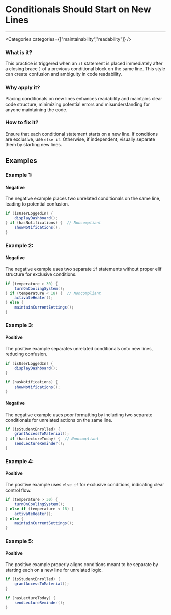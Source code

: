 

# Conditionals Should Start on New Lines

<Severity severity={SeverityLevels.MEDIUM} />

---

<Categories categories={["maintainability","readability"]} />

### What is it?
This practice is triggered when an `if` statement is placed immediately after a closing brace `}` of a previous conditional block on the same line. This style can create confusion and ambiguity in code readability.

### Why apply it?
Placing conditionals on new lines enhances readability and maintains clear code structure, minimizing potential errors and misunderstanding for anyone maintaining the code.

### How to fix it?
Ensure that each conditional statement starts on a new line. If conditions are exclusive, use `else if`. Otherwise, if independent, visually separate them by starting new lines.

## Examples

### Example 1:

<!-- #example -->

#### Negative

<!-- #example_negative_description -->
The negative example places two unrelated conditionals on the same line, leading to potential confusion.

<!-- #example_negative_code -->
```java
if (isUserLoggedIn) {
    displayDashboard();
} if (hasNotifications) {  // Noncompliant
    showNotifications();
}
```

### Example 2:

<!-- #example -->

#### Negative

<!-- #example_negative_description -->
The negative example uses two separate `if` statements without proper elif structure for exclusive conditions.

<!-- #example_negative_code -->
```java
if (temperature > 30) {
    turnOnCoolingSystem();
} if (temperature < 18) {  // Noncompliant
    activateHeater();
} else {
    maintainCurrentSettings();
}
```

### Example 3:

<!-- #example -->

#### Positive

<!-- #example_positive_description -->
The positive example separates unrelated conditionals onto new lines, reducing confusion.

<!-- #example_positive_code -->
```java
if (isUserLoggedIn) {
    displayDashboard();
}

if (hasNotifications) {
    showNotifications();
}
```

#### Negative

<!-- #example_negative_description -->
The negative example uses poor formatting by including two separate conditionals for unrelated actions on the same line.

<!-- #example_negative_code -->
```java
if (isStudentEnrolled) {
    grantAccessToMaterial();
} if (hasLectureToday) {  // Noncompliant
    sendLectureReminder();
}
```

### Example 4:

<!-- #example -->

#### Positive

<!-- #example_positive_description -->
The positive example uses `else if` for exclusive conditions, indicating clear control flow.

<!-- #example_positive_code -->
```java
if (temperature > 30) {
    turnOnCoolingSystem();
} else if (temperature < 18) {
    activateHeater();
} else {
    maintainCurrentSettings();
}
```

### Example 5:

<!-- #example -->

#### Positive

<!-- #example_positive_description -->
The positive example properly aligns conditions meant to be separate by starting each on a new line for unrelated logic.

<!-- #example_positive_code -->
```java
if (isStudentEnrolled) {
    grantAccessToMaterial();
}

if (hasLectureToday) {
    sendLectureReminder();
}
```